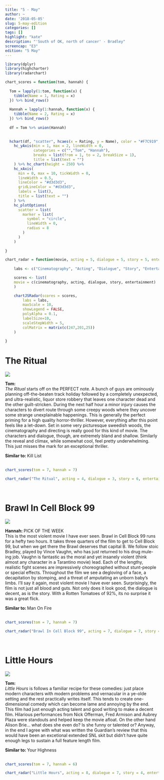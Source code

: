 ---title: "5 - May"author: ~date: '2018-05-05'slug: 5-may-editioncategories: []tags: []highlight: "kate"description: "'South of OK, north of cancer' - Bradley"screencap: "E3"edition: "5 May"---```{r, echo=FALSE, warning=FALSE, message=FALSE}library(dplyr)library(highcharter)library(radarchart)chart_scores = function(tom, hannah) {    Tom = lapply(1:tom, function(x) {    tibble(Name = 1, Rating = x)  }) %>% bind_rows()    Hannah = lapply(1:hannah, function(x) {    tibble(Name = 2, Rating = x)  }) %>% bind_rows()    df = Tom %>% union(Hannah)      hchart(df, "scatter", hcaes(x = Rating, y = Name), color = "#F7C919", name = "Overall Rating") %>%    hc_yAxis(min = 1, max = 2, lineWidth = 0,             categories = c("","Tom", "Hannah"),             breaks = list(from = 1, to = 2, breakSize = 1),             title = list(text = "")    ) %>% hc_chart(height = 250) %>%    hc_xAxis(      min = 0, max = 10, tickWidth = 0,      lineWidth = 0.5,       lineColor = "#d3d3d3",      gridLineColor = "#d3d3d3",      labels = list(),      title = list(text = "")    ) %>%    hc_plotOptions(      scatter = list(        marker = list(          symbol = "circle",          lineWidth = 0,          radius = 8        )      )    )  }chart_radar = function(movie, acting = 5, dialogue = 5, story = 5, entertainment = 5, cinematography = 5) {        labs <- c("Cinematography", "Acting", "Dialogue", "Story", "Entertainment")    scores <- list(    movie = c(cinematography, acting, dialogue, story, entertainment)    )    chartJSRadar(scores = scores,        labs = labs,        maxScale = 10,        showLegend = FALSE,        polyAlpha = 0.1,        labelSize=10,         scaleStepWidth = 5,        colMatrix = matrix(c(247,201,25))    )    }```# The Ritual<div class = "review"><div class = "review-left">![](/img/films/03/the-ritual.png)<b> Tom: </b> <br>*The Ritual* starts off on the PERFECT note. A bunch of guys are ominously planning off-the-beaten track holiday followed by a completely unexpected, and ultra-realistic, liquor store robbery that leaves one character dead and the other guilt-stricken. During the next half hour a minor injury causes the characters to divert route through some creepy woods where they uncover some strange unexplainable happenings. This is generally the perfect priming for a high quality horror-thriller. However, everything after this point feels like a let-down. Set in some very picturesque sweedish woods, the cinematography and directing is really good for this kind of movie. The characters and dialogue, though, are extremely bland and shallow. Similarly the reveal and climax, while somewhat cool, feel pretty underwhelming. This just misses the mark for an exceptional thriller.</div><div class = "review-right"><b> Similar to: </b> Kill List <br> <br><div class="ratings">```{r echo=FALSE, warning=FALSE, message=FALSE}chart_scores(tom = 7, hannah = 7)```</div>```{r echo=FALSE, warning=FALSE, message=FALSE}chart_radar("The Ritual", acting = 4, dialogue = 3, story = 6, entertainment = 7, cinematography = 8)```</div></div><br># Brawl In Cell Block 99<div class = "review"><div class = "review-left">![](/img/films/03/brawl.png)<b> Hannah: </b> <span class="label upper outline error"> PICK OF THE WEEK </span> <br>This is the most violent movie I have ever seen. Brawl in Cell Block 99 runs for a hefty two hours. It takes three quarters of the film to get to Cell Block 99, but when we get there the Brawl deserves that capital B. We follow stoic Bradley, played by Vince Vaughn, who has just returned to his drug mule-ing job. Vaughn is fantastic as the moral and yet insanely violent (think almost any character in a Tarantino movie) lead. Each of the lengthy, realistic fight scenes are impressively choreographed without stunt-people or special effects. Throughout the film we see a degloving of a face, a decapitation by stomping, and a threat of amputating an unborn baby’s limbs. I'll say it again, most violent movie I have ever seen. Surprisingly, the film is not just all blood and guts. Not only does it look good, the dialogue is decent, as is the story. With a Rotten Tomatoes of 92%, its no surprise it was a great flick.</div><div class = "review-right"><b> Similar to: </b> Man On Fire <br> <br><div class="ratings">```{r echo=FALSE, warning=FALSE, message=FALSE}chart_scores(tom = 7, hannah = 7)```</div>```{r echo=FALSE, warning=FALSE, message=FALSE}chart_radar("Brawl In Cell Block 99", acting = 7, dialogue = 7, story = 5, entertainment = 8, cinematography = 7)```</div></div><br># Little Hours<div class = "review"><div class = "review-left">![](/img/films/03/little-hours.png)<b> Tom: </b> <br>*Little Hours* is follows a familiar recipe for these comedies: just place modern characters with modern problems and vernacular in a ye-olde setting and the rest practically writes itself. This tends to create one-dimensional comedy which can become lame and annoying by the end. This film had just enough acting talent and good writing to make a decent film. Hilarious performances from Nick Offerman, Fred Armison and Aubrey Plaza were standouts and helped keep the movie afloat. On the other hand Alison Brie... what does she even do? Is she funny or talented or? Anyway, in the end I agree with what was written the Guardian's review that this would have been an excetional extended SNL skit but didn't have quite enough legs to sustain a full feature length film.</div><div class = "review-right"><b> Similar to: </b> Your Highness <br> <br><div class="ratings">```{r echo=FALSE, warning=FALSE, message=FALSE}chart_scores(tom = 7, hannah = 6)```</div>```{r echo=FALSE, warning=FALSE, message=FALSE}chart_radar("Little Hours", acting = 8, dialogue = 7, story = 4, entertainment = 5, cinematography = 8)```</div></div><br>